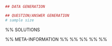 ```r
## DATA GENERATION

## QUESTION/ANSWER GENERATION
# sample size

```

\begin{question}
\puntos{3.5}La evolución de un cultivo de hongos satisface la ecuación $y\sqrt{2t}dy-2y^2dt=0$, donde $y$ es la cantidad de hongos en cada instante $t$ en horas. Si en el instante inicial del cultivo había 10 hongos, 
\begin{enumerate}
  -  ¿cuántos hongos habrá al cabo de 2 horas?
  -  ¿Cuándo habrá 1000 hongos en el cultivo?
\end{enumerate}
 
\end{question}


%% SOLUTIONS
\begin{solution}

\end{solution}

%% META-INFORMATION
%% \extype{num}
%% \exsolution{Solución}
%% \exname{edo-far-4}
%% \extol{0.001}
%% \degree{Farmacia}
 
  
